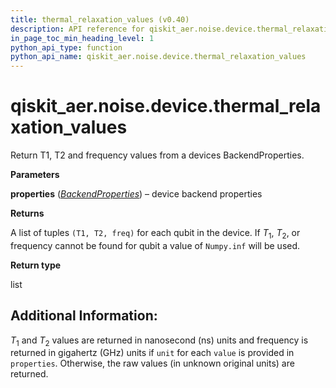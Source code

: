 ```yaml
---
title: thermal_relaxation_values (v0.40)
description: API reference for qiskit_aer.noise.device.thermal_relaxation_values in qiskit v0.40
in_page_toc_min_heading_level: 1
python_api_type: function
python_api_name: qiskit_aer.noise.device.thermal_relaxation_values
---
```


<span id="qiskit-aer-noise-device-thermal-relaxation-values" />

# qiskit\_aer.noise.device.thermal\_relaxation\_values

<Function id="qiskit_aer.noise.device.thermal_relaxation_values" isDedicatedPage={true} github="https://github.com/qiskit/qiskit-aer/tree/stable/0.11/qiskit_aer/noise/device/parameters.py" signature="thermal_relaxation_values(properties)">
  Return T1, T2 and frequency values from a devices BackendProperties.

  **Parameters**

  **properties** ([*BackendProperties*](qiskit.providers.models.BackendProperties "qiskit.providers.models.BackendProperties")) – device backend properties

  **Returns**

  A list of tuples `(T1, T2, freq)` for each qubit in the device. If $T_1$, $T_2$, or frequency cannot be found for qubit a value of `Numpy.inf` will be used.

  **Return type**

  list

  ## Additional Information:

  $T_1$ and $T_2$ values are returned in nanosecond (ns) units and frequency is returned in gigahertz (GHz) units if `unit` for each `value` is provided in `properties`. Otherwise, the raw values (in unknown original units) are returned.
</Function>

